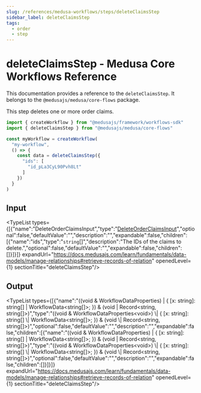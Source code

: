 ```yaml
---
slug: /references/medusa-workflows/steps/deleteClaimsStep
sidebar_label: deleteClaimsStep
tags:
  - order
  - step
---
```



# deleteClaimsStep - Medusa Core Workflows Reference

This documentation provides a reference to the `deleteClaimsStep`. It belongs to the `@medusajs/medusa/core-flows` package.

This step deletes one or more order claims.

```ts title="src/workflows/my-workflow.ts"
import { createWorkflow } from "@medusajs/framework/workflows-sdk"
import { deleteClaimsStep } from "@medusajs/medusa/core-flows"

const myWorkflow = createWorkflow(
  "my-workflow",
  () => {
    const data = deleteClaimsStep({
      "ids": [
        "id_pLa3CyL90Pvh8Lt"
      ]
    })
  }
)
```
  

## Input

<TypeList types={[{"name":"DeleteOrderClaimsInput","type":"[DeleteOrderClaimsInput](../../../../types/core_flows.DeleteOrderClaimsInput/page.mdx)","optional":false,"defaultValue":"","description":"","expandable":false,"children":[{"name":"ids","type":"`string`[]","description":"The IDs of the claims to delete.","optional":false,"defaultValue":"","expandable":false,"children":[]}]}]} expandUrl="https://docs.medusajs.com/learn/fundamentals/data-models/manage-relationships#retrieve-records-of-relation" openedLevel={1} sectionTitle="deleteClaimsStep"/>

## Output

<TypeList types={[{"name":"((void & WorkflowDataProperties<void>) | { [x: string]: string[] | WorkflowData<string[]>; }) & (void | Record<string, string[]>)","type":"((void & WorkflowDataProperties&#60;void&#62;) \\| &#123; [x: string]: string[] \\| WorkflowData&#60;string[]&#62;; &#125;) & (void \\| Record&#60;string, string[]&#62;)","optional":false,"defaultValue":"","description":"","expandable":false,"children":[{"name":"((void & WorkflowDataProperties<void>) | { [x: string]: string[] | WorkflowData<string[]>; }) & (void | Record<string, string[]>)","type":"((void & WorkflowDataProperties&#60;void&#62;) \\| &#123; [x: string]: string[] \\| WorkflowData&#60;string[]&#62;; &#125;) & (void \\| Record&#60;string, string[]&#62;)","optional":false,"defaultValue":"","description":"","expandable":false,"children":[]}]}]} expandUrl="https://docs.medusajs.com/learn/fundamentals/data-models/manage-relationships#retrieve-records-of-relation" openedLevel={1} sectionTitle="deleteClaimsStep"/>
